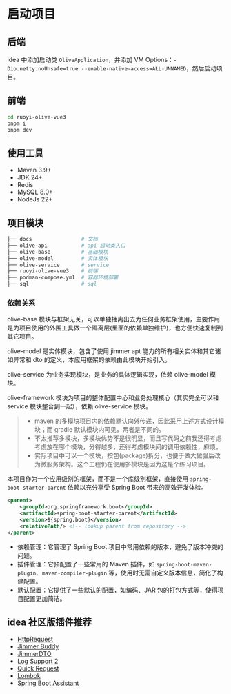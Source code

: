 # 启动项目

## 后端

idea 中添加启动类 `OliveApplication`，并添加 VM Options：`-Dio.netty.noUnsafe=true --enable-native-access=ALL-UNNAMED`，然后启动项目。

## 前端

```bash
cd ruoyi-olive-vue3
pnpm i
pnpm dev
```

## 使用工具

- Maven 3.9+
- JDK 24+
- Redis
- MySQL 8.0+
- NodeJs 22+

## 项目模块

```bash
├── docs                # 文档
├── olive-api           # api 启动类入口
├── olive-base          # 基础模块
├── olive-model         # 实体模块
├── olive-service       # service
├── ruoyi-olive-vue3    # 前端
├── podman-compose.yml  # 容器环境部署
├── sql                 # sql
```

### 依赖关系

olive-base 模块与框架无关，可以单独抽离出去为任何业务框架使用，主要作用是为项目使用的外围工具做一个隔离层(里面的依赖单独维护)，也方便快速复制到其它项目。

olive-model 是实体模块，包含了使用 jimmer apt 能力的所有相关实体和其它诸如异常和 dto 的定义，本应用框架的依赖由此模块开始引入。

olive-service 为业务实现模块，是业务的具体逻辑实现，依赖 olive-model 模块。

olive-framework 模块为项目的整体配置中心和业务处理核心（其实完全可以和 service 模块整合到一起），依赖 olive-service 模块。

> - maven 的多模块项目内的依赖默认向外传递，因此采用上述方式设计模块；而 gradle 默认模块内可见，两者是不同的。
> - 不太推荐多模块，多模块优势不是很明显，而且写代码之前我还得考虑考虑放在哪个模块，分得越多，还得考虑模块间的调用依赖性，麻烦。
> - 实际项目中可以一个模块，按包(package)拆分，也便于做大做强后改为微服务架构。这个工程仍在使用多模块是因为这是个练习项目。

本项目作为一个应用级别的框架，而不是一个库级别框架，直接使用 `spring-boot-starter-parent` 依赖以充分享受 Spring Boot 带来的高效开发体验。

```xml title="pom.xml"
<parent>
    <groupId>org.springframework.boot</groupId>
    <artifactId>spring-boot-starter-parent</artifactId>
    <version>${spring.boot}</version>
    <relativePath/> <!-- lookup parent from repository -->
</parent>
```

- 依赖管理：它管理了 Spring Boot 项目中常用依赖的版本，避免了版本冲突的问题。
- 插件管理：它预配置了一些常用的 Maven 插件，如 `spring-boot-maven-plugin`、`maven-compiler-plugin` 等，使用时无需自定义版本信息，简化了构建配置。
- 默认配置：它提供了一些默认的配置，如编码、JAR 包的打包方式等，使得项目配置更加简洁。

## idea 社区版插件推荐

- [HttpRequest](https://plugins.jetbrains.com/plugin/26352-httprequest)
- [Jimmer Buddy](https://plugins.jetbrains.com/plugin/26622-jimmer-buddy)
- [JimmerDTO](https://plugins.jetbrains.com/plugin/22618-jimmerdto)
- [Log Support 2](https://plugins.jetbrains.com/plugin/9417-log-support-2)
- [Quick Request](https://plugins.jetbrains.com/plugin/21800-quick-request)
- [Lombok](https://plugins.jetbrains.com/plugin/6317-lombok)
- [Spring Boot Assistant](https://plugins.jetbrains.com/plugin/17747-spring-boot-assistant)
